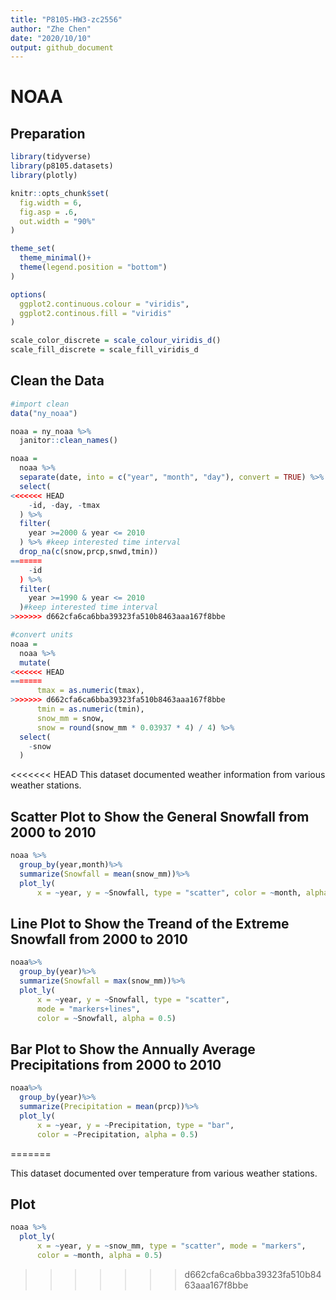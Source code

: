 ```yaml
---
title: "P8105-HW3-zc2556"
author: "Zhe Chen"
date: "2020/10/10"
output: github_document
---
```


# NOAA

## Preparation

```r
library(tidyverse)
library(p8105.datasets)
library(plotly)
```


```r
knitr::opts_chunk$set(
  fig.width = 6,
  fig.asp = .6,
  out.width = "90%"
)

theme_set(
  theme_minimal()+
  theme(legend.position = "bottom")
)

options(
  ggplot2.continuous.colour = "viridis",
  ggplot2.continous.fill = "viridis"
)

scale_color_discrete = scale_colour_viridis_d()
scale_fill_discrete = scale_fill_viridis_d

```


## Clean the Data

```r
#import clean
data("ny_noaa")

noaa = ny_noaa %>%
  janitor::clean_names()

noaa = 
  noaa %>% 
  separate(date, into = c("year", "month", "day"), convert = TRUE) %>% 
  select(
<<<<<<< HEAD
    -id, -day, -tmax
  ) %>%
  filter(
    year >=2000 & year <= 2010
  ) %>% #keep interested time interval
  drop_na(c(snow,prcp,snwd,tmin))
=======
    -id
  ) %>%
  filter(
    year >=1990 & year <= 2010
  )#keep interested time interval
>>>>>>> d662cfa6ca6bba39323fa510b8463aaa167f8bbe
```

```r
#convert units
noaa = 
  noaa %>%  
  mutate(
<<<<<<< HEAD
=======
      tmax = as.numeric(tmax),
>>>>>>> d662cfa6ca6bba39323fa510b8463aaa167f8bbe
      tmin = as.numeric(tmin),
      snow_mm = snow,
      snow = round(snow_mm * 0.03937 * 4) / 4) %>%
  select(
    -snow
  )
```

<<<<<<< HEAD
This dataset documented weather information from various weather stations. 

## Scatter Plot to Show the General Snowfall from 2000 to 2010

```r
noaa %>%
  group_by(year,month)%>%
  summarize(Snowfall = mean(snow_mm))%>%
  plot_ly(
      x = ~year, y = ~Snowfall, type = "scatter", color = ~month, alpha = 0.5)
```


## Line Plot to Show the Treand of the Extreme Snowfall from 2000 to 2010

```r
noaa%>%
  group_by(year)%>%
  summarize(Snowfall = max(snow_mm))%>%
  plot_ly(
      x = ~year, y = ~Snowfall, type = "scatter", 
      mode = "markers+lines",
      color = ~Snowfall, alpha = 0.5)
```

## Bar Plot to Show the Annually Average Precipitations from 2000 to 2010

```r
noaa%>%
  group_by(year)%>%
  summarize(Precipitation = mean(prcp))%>%
  plot_ly(
      x = ~year, y = ~Precipitation, type = "bar", 
      color = ~Precipitation, alpha = 0.5)
```
=======

This dataset documented over temperature from various weather stations. 

## Plot

```r
noaa %>%
  plot_ly(
      x = ~year, y = ~snow_mm, type = "scatter", mode = "markers",
      color = ~month, alpha = 0.5)

```



>>>>>>> d662cfa6ca6bba39323fa510b8463aaa167f8bbe











